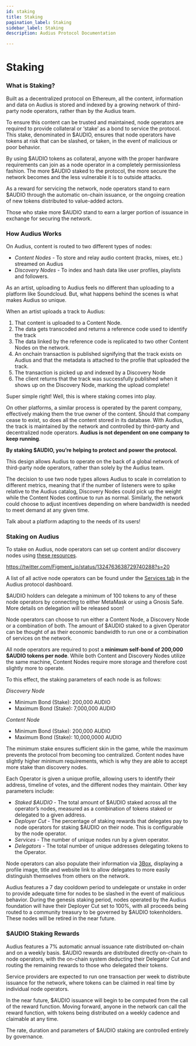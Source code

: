 ```yaml
---
id: staking
title: Staking
pagination_label: Staking
sidebar_label: Staking
description: Audius Protocol Documentation

---
```


# Staking

### What is Staking?

Built as a decentralized protocol on Ethereum, all the content, information and data on Audius is stored and indexed by a growing network of third-party node operators, rather than by the Audius team.

To ensure this content can be trusted and maintained, node operators are required to provide collateral or ‘stake’ as a bond to service the protocol. This stake, denominated in $AUDIO, ensures that node operators have tokens at risk that can be slashed, or taken, in the event of malicious or poor behavior.

By using $AUDIO tokens as collateral, anyone with the proper hardware requirements can join as a node operator in a completely permissionless fashion. The more $AUDIO staked to the protocol, the more secure the network becomes and the less vulnerable it is to outside attacks.

As a reward for servicing the network, node operators stand to earn $AUDIO through the automatic on-chain issuance, or the ongoing creation of new tokens distributed to value-added actors.

Those who stake more $AUDIO stand to earn a larger portion of issuance in exchange for securing the network.

### How Audius Works

On Audius, content is routed to two different types of nodes:

* _Content Nodes_ - To store and relay audio content \(tracks, mixes, etc.\) streamed on Audius
* _Discovery Nodes_ - To index and hash data like user profiles, playlists and followers.

As an artist, uploading to Audius feels no different than uploading to a platform like Soundcloud. But, what happens behind the scenes is what makes Audius so unique.

When an artist uploads a track to Audius:

1. That content is uploaded to a Content Node.
2. The data gets transcoded and returns a reference code used to identify the track
3. The data linked by the reference code is replicated to two other Content Nodes on the network.
4. An onchain transaction is published signifying that the track exists on Audius and that the metadata is attached to the profile that uploaded the track.
5. The transaction is picked up and indexed by a Discovery Node
6. The client returns that the track was successfully published when it shows up on the Discovery Node, marking the upload complete!

Super simple right! Well, this is where staking comes into play.

On other platforms, a similar process is operated by the parent company, effectively making them the true owner of the content. Should that company cease to exist, so does all the content stored in its database. With Audius, the track is maintained by the network and controlled by third-party and decentralized node operators. **Audius is not dependent on one company to keep running**.

**By staking $AUDIO, you’re helping to protect and power the protocol.**

This design allows Audius to operate on the back of a global network of third-party node operators, rather than solely by the Audius team.

The decision to use two node types allows Audius to scale in correlation to different metrics, meaning that if the number of listeners were to spike relative to the Audius catalog, Discovery Nodes could pick up the weight while the Content Nodes continue to run as normal. Similarly, the network could choose to adjust incentives depending on where bandwidth is needed to meet demand at any given time.

Talk about a platform adapting to the needs of its users!

### **Staking on Audius**

To stake on Audius, node operators can set up content and/or discovery nodes using [these resources](https://github.com/AudiusProject/audius-protocol/wiki/Staking-Resources).

https://twitter.com/Figment_io/status/1324763638729740288?s=20

A list of all active node operators can be found under the [Services tab](https://dashboard.audius.org/services) in the Audius protocol dashboard.

$AUDIO holders can delegate a minimum of 100 tokens to any of these node operators by connecting to either MetaMask or using a Gnosis Safe. More details on delegation will be released soon!

Node operators can choose to run either a Content Node, a Discovery Node or a combination of both. The amount of $AUDIO staked to a given Operator can be thought of as their economic bandwidth to run one or a combination of services on the network.

All node operators are required to post a **minimum self-bond of 200,000 $AUDIO tokens per node**. While both Content and Discovery Nodes utilize the same machine, Content Nodes require more storage and therefore cost slightly more to operate.

To this effect, the staking parameters of each node is as follows:

_Discovery Node_

* Minimum Bond (Stake): 200,000 AUDIO
* Maximum Bond (Stake): 7,000,000 AUDIO

_Content Node_

* Minimum Bond (Stake): 200,000 AUDIO
* Maximum Bond (Stake): 10,000,0000 AUDIO

The minimum stake ensures sufficient skin in the game, while the maximum prevents the protocol from becoming too centralized. Content nodes have slightly higher minimum requirements, which is why they are able to accept more stake than discovery nodes.

Each Operator is given a unique profile, allowing users to identify their address, timeline of votes, and the different nodes they maintain. Other key parameters include:

* _Staked $AUDIO_ - The total amount of $AUDIO staked across all the operator’s nodes, measured as a combination of tokens staked or delegated to a given address.
* _Deployer Cut_ - The percentage of staking rewards that delegates pay to node operators for staking $AUDIO on their node. This is configurable by the node operator.
* _Services_ - The number of unique nodes run by a given operator.
* _Delegators_ - The total number of unique addresses delegating tokens to the Operator.

Node operators can also populate their information via [3Box](https://3box.io/), displaying a profile image, title and website link to allow delegates to more easily distinguish themselves from others on the network.

Audius features a 7 day cooldown period to undelegate or unstake in order to provide adequate time for nodes to be slashed in the event of malicious behavior. During the genesis staking period, nodes operated by the Audius foundation will have their Deployer Cut set to 100%, with all proceeds being routed to a community treasury to be governed by $AUDIO tokenholders. These nodes will be retired in the near future.

### **$AUDIO Staking Rewards**

Audius features a 7% automatic annual issuance rate distributed on-chain and on a weekly basis. $AUDIO rewards are distributed directly on-chain to node operators, with the on-chain system deducting their Delegator Cut and routing the remaining rewards to those who delegated their tokens.

Service providers are expected to run one transaction per week to distribute issuance for the network, where tokens can be claimed in real time by individual node operators.

In the near future, $AUDIO issuance will begin to be computed from the call of the reward function. Moving forward, anyone in the network can call the reward function, with tokens being distributed on a weekly cadence and claimable at any time.

The rate, duration and parameters of $AUDIO staking are controlled entirely by governance.
